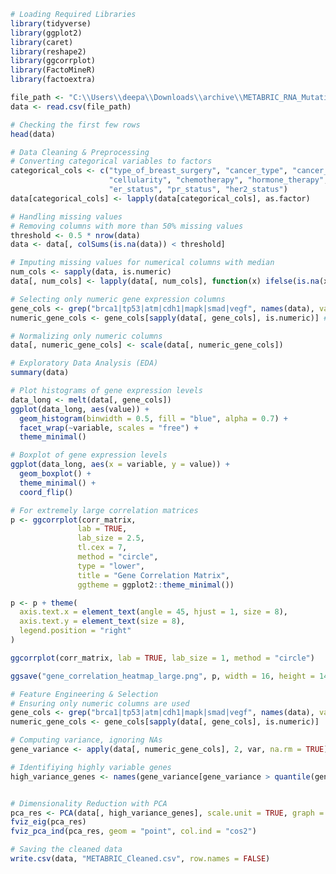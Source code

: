 ```{r}
# Loading Required Libraries
library(tidyverse)
library(ggplot2)
library(caret)
library(reshape2)
library(ggcorrplot)
library(FactoMineR)
library(factoextra)

```

```{r}
file_path <- "C:\\Users\\deepa\\Downloads\\archive\\METABRIC_RNA_Mutation.csv"
data <- read.csv(file_path)
```

```{r}
# Checking the first few rows
head(data)

```

```{r}
# Data Cleaning & Preprocessing
# Converting categorical variables to factors
categorical_cols <- c("type_of_breast_surgery", "cancer_type", "cancer_type_detailed", 
                      "cellularity", "chemotherapy", "hormone_therapy", "radio_therapy", 
                      "er_status", "pr_status", "her2_status")
data[categorical_cols] <- lapply(data[categorical_cols], as.factor)
```

```{r}
# Handling missing values
# Removing columns with more than 50% missing values
threshold <- 0.5 * nrow(data)
data <- data[, colSums(is.na(data)) < threshold]
```

```{r}
# Imputing missing values for numerical columns with median
num_cols <- sapply(data, is.numeric)
data[, num_cols] <- lapply(data[, num_cols], function(x) ifelse(is.na(x), median(x, na.rm = TRUE), x))
```


```{r}
# Selecting only numeric gene expression columns
gene_cols <- grep("brca1|tp53|atm|cdh1|mapk|smad|vegf", names(data), value = TRUE)
numeric_gene_cols <- gene_cols[sapply(data[, gene_cols], is.numeric)] # Ensure columns are numeric

# Normalizing only numeric columns
data[, numeric_gene_cols] <- scale(data[, numeric_gene_cols])

```

```{r}
# Exploratory Data Analysis (EDA)
summary(data)
```

```{r}
# Plot histograms of gene expression levels
data_long <- melt(data[, gene_cols])
ggplot(data_long, aes(value)) +
  geom_histogram(binwidth = 0.5, fill = "blue", alpha = 0.7) +
  facet_wrap(~variable, scales = "free") +
  theme_minimal()
```
```{r}
# Boxplot of gene expression levels
ggplot(data_long, aes(x = variable, y = value)) +
  geom_boxplot() +
  theme_minimal() +
  coord_flip()
```

```{r}
# For extremely large correlation matrices
p <- ggcorrplot(corr_matrix, 
               lab = TRUE, 
               lab_size = 2.5,  
               tl.cex = 7,      
               method = "circle",
               type = "lower",  
               title = "Gene Correlation Matrix",
               ggtheme = ggplot2::theme_minimal())

p <- p + theme(
  axis.text.x = element_text(angle = 45, hjust = 1, size = 8),
  axis.text.y = element_text(size = 8),
  legend.position = "right"
)

ggcorrplot(corr_matrix, lab = TRUE, lab_size = 1, method = "circle")

ggsave("gene_correlation_heatmap_large.png", p, width = 16, height = 14, dpi = 300, limitsize = FALSE)

```

```{r}
# Feature Engineering & Selection
# Ensuring only numeric columns are used
gene_cols <- grep("brca1|tp53|atm|cdh1|mapk|smad|vegf", names(data), value = TRUE)
numeric_gene_cols <- gene_cols[sapply(data[, gene_cols], is.numeric)]  # Keep only numeric columns

# Computing variance, ignoring NAs
gene_variance <- apply(data[, numeric_gene_cols], 2, var, na.rm = TRUE)

# Identifiying highly variable genes 
high_variance_genes <- names(gene_variance[gene_variance > quantile(gene_variance, 0.75, na.rm = TRUE)])



```


```{r}
# Dimensionality Reduction with PCA
pca_res <- PCA(data[, high_variance_genes], scale.unit = TRUE, graph = FALSE)
fviz_eig(pca_res) 
fviz_pca_ind(pca_res, geom = "point", col.ind = "cos2")

```

```{r}
# Saving the cleaned data
write.csv(data, "METABRIC_Cleaned.csv", row.names = FALSE)
```

